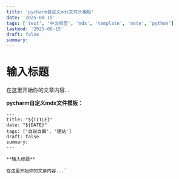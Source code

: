 ```yaml
---
title: 'pycharm自定义mdx文件头模板'
date: '2025-08-15'
tags: ['test', '中文标签', 'mdx', 'template', 'note', 'python']
lastmod: '2025-08-15'
draft: false
summary:
---
```


# **输入标题**

在这里开始你的文章内容...

**pycharm自定义mdx文件模板：**

```
---
title: "${TITLE}"
date: "${DATE}"
tags: ['自说自画', '建站']
draft: false
summary:
---

**输入标题**

在这里开始你的文章内容...`
```
